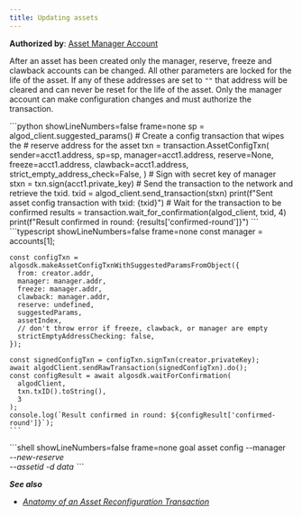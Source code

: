 ```yaml
---
title: Updating assets
---
```



**Authorized by**: [Asset Manager Account](../transactions/transactions#manageraddr)

After an asset has been created only the manager, reserve, freeze and clawback accounts can be changed. All other parameters are locked for the life of the asset. If any of these addresses are set to `""` that address will be cleared and can never be reset for the life of the asset. Only the manager account can make configuration changes and must authorize the transaction.

<Tabs syncKey='lang'>
  <TabItem label='Python' icon='seti:python'>
    ```python showLineNumbers=false frame=none
    sp = algod_client.suggested_params()
	# Create a config transaction that wipes the
	# reserve address for the asset
	txn = transaction.AssetConfigTxn(
	    sender=acct1.address,
	    sp=sp,
	    manager=acct1.address,
	    reserve=None,
	    freeze=acct1.address,
	    clawback=acct1.address,
	    strict_empty_address_check=False,
	)
	# Sign with secret key of manager
	stxn = txn.sign(acct1.private_key)
	# Send the transaction to the network and retrieve the txid.
	txid = algod_client.send_transaction(stxn)
	print(f"Sent asset config transaction with txid: {txid}")
	# Wait for the transaction to be confirmed
	results = transaction.wait_for_confirmation(algod_client, txid, 4)
	print(f"Result confirmed in round: {results['confirmed-round']}")
    ```
  </TabItem>
  <TabItem label='JavaScript' icon='seti:typescript'>
    ```typescript showLineNumbers=false frame=none
    const manager = accounts[1];
	
	const configTxn = algosdk.makeAssetConfigTxnWithSuggestedParamsFromObject({
	  from: creator.addr,
	  manager: manager.addr,
	  freeze: manager.addr,
	  clawback: manager.addr,
	  reserve: undefined,
	  suggestedParams,
	  assetIndex,
	  // don't throw error if freeze, clawback, or manager are empty
	  strictEmptyAddressChecking: false,
	});
	
	const signedConfigTxn = configTxn.signTxn(creator.privateKey);
	await algodClient.sendRawTransaction(signedConfigTxn).do();
	const configResult = await algosdk.waitForConfirmation(
	  algodClient,
	  txn.txID().toString(),
	  3
	);
	console.log(`Result confirmed in round: ${configResult['confirmed-round']}`);
    ```
  </TabItem>
  <TabItem label='Goal' icon='seti:laptop'>
    ```shell showLineNumbers=false frame=none
    goal asset config  --manager <address> --new-reserve <address> --assetid <asset-id> -d data
    ```
  </TabItem>
</Tabs>

**See also**

- [Anatomy of an Asset Reconfiguration Transaction](../transactions#reconfigure-an-asset)
